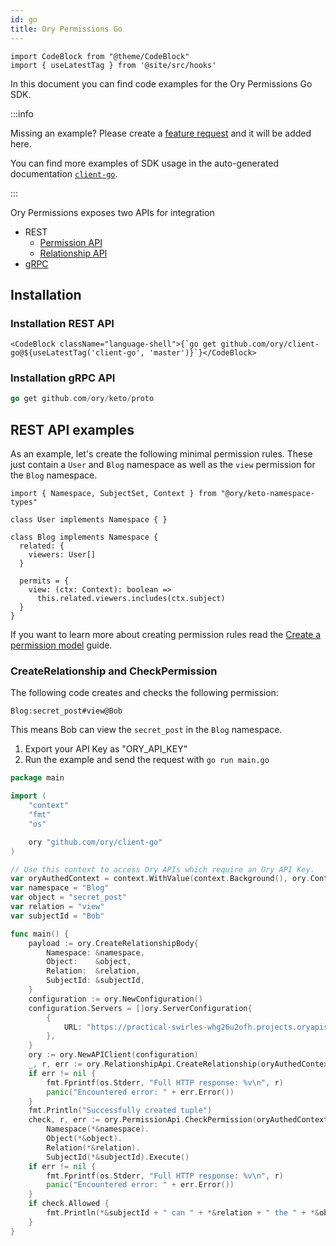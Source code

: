 ```yaml
---
id: go
title: Ory Permissions Go
---
```


```mdx-code-block
import CodeBlock from "@theme/CodeBlock"
import { useLatestTag } from '@site/src/hooks'
```

In this document you can find code examples for the Ory Permissions Go SDK.

:::info

Missing an example? Please create a
[feature request](https://github.com/ory/docs/issues/new?assignees=&labels=feat&template=FEATURE-REQUEST.yml) and it will be added
here.

You can find more examples of SDK usage in the auto-generated documentation
[`client-go`](https://github.com/ory/client-go/tree/master/docs).

:::

Ory Permissions exposes two APIs for integration

- REST
  - [Permission API](https://www.ory.sh/docs/reference/api#tag/permission)
  - [Relationship API](https://www.ory.sh/docs/reference/api#tag/relationship)
- [gRPC](http://ory.sh/docs/keto/reference/proto-api)

## Installation

### Installation REST API

```mdx-code-block
<CodeBlock className="language-shell">{`go get github.com/ory/client-go@${useLatestTag('client-go', 'master')}`}</CodeBlock>
```

### Installation gRPC API

```go
go get github.com/ory/keto/proto
```

## REST API examples

As an example, let's create the following minimal permission rules. These just contain a `User` and `Blog` namespace as well as
the `view` permission for the `Blog` namespace.

```
import { Namespace, SubjectSet, Context } from "@ory/keto-namespace-types"

class User implements Namespace { }

class Blog implements Namespace {
  related: {
    viewers: User[]
  }

  permits = {
    view: (ctx: Context): boolean =>
      this.related.viewers.includes(ctx.subject)
  }
}
```

If you want to learn more about creating permission rules read the
[Create a permission model](https://www.ory.sh/docs/keto/modeling/create-permission-model) guide.

### CreateRelationship and CheckPermission

The following code creates and checks the following permission:

```
Blog:secret_post#view@Bob
```

This means Bob can view the `secret_post` in the `Blog` namespace.

1. Export your API Key as "ORY_API_KEY"
1. Run the example and send the request with `go run main.go`

```go
package main

import (
	"context"
	"fmt"
	"os"

	ory "github.com/ory/client-go"
)

// Use this context to access Ory APIs which require an Ory API Key.
var oryAuthedContext = context.WithValue(context.Background(), ory.ContextAccessToken, os.Getenv("ORY_API_KEY"))
var namespace = "Blog"
var object = "secret_post"
var relation = "view"
var subjectId = "Bob"

func main() {
	payload := ory.CreateRelationshipBody{
		Namespace: &namespace,
		Object:    &object,
		Relation:  &relation,
		SubjectId: &subjectId,
	}
	configuration := ory.NewConfiguration()
	configuration.Servers = []ory.ServerConfiguration{
		{
			URL: "https://practical-swirles-whg26u2ofh.projects.oryapis.com", // Write API
		},
	}
	ory := ory.NewAPIClient(configuration)
	_, r, err := ory.RelationshipApi.CreateRelationship(oryAuthedContext).CreateRelationshipBody(payload).Execute()
	if err != nil {
		fmt.Fprintf(os.Stderr, "Full HTTP response: %v\n", r)
		panic("Encountered error: " + err.Error())
	}
	fmt.Println("Successfully created tuple")
	check, r, err := ory.PermissionApi.CheckPermission(oryAuthedContext).
		Namespace(*&namespace).
		Object(*&object).
		Relation(*&relation).
		SubjectId(*&subjectId).Execute()
	if err != nil {
		fmt.Fprintf(os.Stderr, "Full HTTP response: %v\n", r)
		panic("Encountered error: " + err.Error())
	}
	if check.Allowed {
		fmt.Println(*&subjectId + " can " + *&relation + " the " + *&object)
	}
}
```
